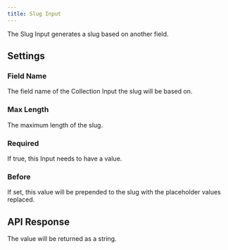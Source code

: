 ```yaml
---
title: Slug Input
---
```


The Slug Input generates a slug based on another field.

<InputExample image="slug" />

## Settings

### Field Name

The field name of the Collection Input the slug will be based on.

### Max Length

The maximum length of the slug.

### Required

If true, this Input needs to have a value.

### Before

If set, this value will be prepended to the slug with the placeholder values replaced.

## API Response

The value will be returned as a string.